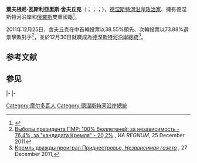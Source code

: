 {{Infobox Officeholder
|name             = 葉夫根尼·舍夫丘克<br>{{lang|uk|Євге́н Шевчу́к}}<br>{{lang|ru|Евге́ний Шевчу́к}}<br>{{lang|ro|Vasilievici Șevciuk}}
|honorific-suffix = 
|image            =Yevgeny Shevchuk 2016.jpg
|imagesize        = 
|caption          = 
|office           = 第2任[[德涅斯特河沿岸總統|德涅斯特河沿岸總統]]
|primeminister    = {{le|皮欧特·史特帕诺夫|Pyotr Stepanov}}<br>[[塔蒂亞娜·圖蘭斯媞雅|塔蒂亞娜·圖蘭斯媞雅]]
|term_start       = 2011年12月30日
|term_end         = 2016年12月16日
|predecessor      = [[伊戈爾·斯米爾諾夫|伊戈爾·斯米爾諾夫]]
|successor        = [[瓦迪姆·克拉斯諾謝利斯基|瓦迪姆·克拉斯諾謝利斯基]]
|office1          = [[德涅斯特河沿岸议会|德涅斯特河沿岸議會議長]]
|president1       = [[伊戈爾·斯米爾諾夫|伊戈爾·斯米爾諾夫]]
|term_start1      = 2005年12月28日
|term_end1        = 2009年7月8日
|predecessor1     = {{le|格里戈里·馬維喬塔|Grigore Mărăcuţă}}
|successor1       = {{le|阿納托利·卡明斯基|Anatoliy Kaminski}}
|birth_name       = 葉夫根尼·瓦斯利亞里斯·舍夫丘克<br>{{lang|uk|Євге́н Васи́льович Шевчу́к}}<br>{{lang|ru|Евге́ний Васи́льевич Шевчу́к}}
|birth_date       = {{birth date and age|1968|6|19|df=y}}
|birth_place      = {{URS}}[[摩爾達維亞蘇維埃社會主義共和國|摩爾達維亞蘇維埃社會主義共和國]][[勒布尼察|勒布尼察]]（今{{MDA}}勒布尼察）
|death_date       = 
|death_place      =
|nationality      = {{flag|Russia}}<br> {{flag|德涅斯特河沿岸}}
|party            = [[無黨籍|無黨籍]]
|alma_mater       = {{le|舍甫琴科德涅斯特河沿岸州立大學|Shevchenko Transnistria State University|德涅斯特河沿岸州立大學}}<br>{{le|全俄羅斯對外貿易學院|All-Russian Academy of Foreign Trade}}<br>{{le|烏克蘭生命與環境科學國立大學|National University of Life and Environmental Sciences of Ukraine|烏克蘭農業科學院}}
|religion      = [[正教會|正教會]]
}}

'''葉夫根尼·瓦斯利亞里斯·舍夫丘克'''（{{lang-uk|'''Євге́н Васи́льович Шевчу́к'''}}；{{lang-ru|'''Евге́ний Васи́льевич Шевчу́к'''}}；{{lang-ro|'''Vasilievici Șevciuk'''}}；{{bd|1968年|6月19日|||catIdx=S}}），[[德涅斯特河沿岸|德涅斯特河沿岸]][[政治家|政治家]]、擁有德涅斯特河沿岸和[[俄羅斯|俄羅斯]]雙重國籍<ref>{{Cite web |url=http://lenta.ru/lib/14164168/ |title=Шевчук, Евгений Президент непризнанной Приднестровской Молдавской Республики |accessdate=2015-09-15 |archive-date=2015-09-20 |archive-url=https://web.archive.org/web/20150920182230/http://lenta.ru/lib/14164168/ |dead-url=no }}</ref>。

2011年12月25日，舍夫丘克在{{le|2011年德涅斯特河沿岸總統大選|Transnistrian presidential election, 2011}}中首輪投票以38.55%領先、次輪投票以73.88%選票擊敗{{le|更新 (德涅斯特河沿岸)|Renewal (Transnistria)|更新黨}}對手{{le|阿納托利·卡明斯基|Anatoliy Kaminski}}<ref>[http://www.regnum.ru/news/fd-abroad/moldova/1483475.html Выборы президента ПМР: 100% бюллетеней: за независимость - 76,4%, за "кандидата Кремля" - 20,2%] {{Webarchive|url=https://archive.is/20120907175703/http://www.regnum.ru/news/fd-abroad/moldova/1483475.html |date=2012-09-07 }}, ''ИА REGNUM'', 25 December 2011</ref>，並於12月30日就職成為[[德涅斯特河沿岸總統|德涅斯特河沿岸總統]]<ref>[http://www.ng.ru/cis/2011-12-27/1_pridnestrovie.html Кремль дважды проиграл Приднестровье, ''Независимая газета''] {{Wayback|url=http://www.ng.ru/cis/2011-12-27/1_pridnestrovie.html |date=20150604203118 }}, 27 December 2011,</ref>。

==参考文献==
{{reflist}}
==参见==
{{s-start}}
{{s-off}}
|-
{{s-bef|before={{le|格里戈里·馬維喬塔|Grigore Mărăcuţă}}}}
{{s-ttl|title=[[德涅斯特河沿岸议会|德涅斯特河沿岸議會議長]]|years=2005年－2009年}}
{{s-aft|after={{le|阿納托利·卡明斯基|Anatoliy Kaminski}}}}
|-
{{s-bef|before= [[伊戈爾·斯米爾諾夫|伊戈爾·斯米爾諾夫]]}}
{{s-ttl|title=[[德涅斯特河沿岸總統|德涅斯特河沿岸總統]]|years=2011年－2016年}}
{{s-aft|after=[[瓦迪姆·克拉斯諾謝利斯基|瓦迪姆·克拉斯諾謝利斯基]]}}
{{s-end}}
{{DEFAULTSORT:Shevchuk, Yevgeny}}
[[Category:摩尔多瓦人|Category:摩尔多瓦人]]
[[Category:德涅斯特河沿岸總統|Category:德涅斯特河沿岸總統]]